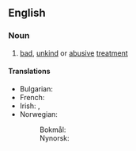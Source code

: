 ==English==

===Noun===
{{en-noun|head=[[ill]]-[[treatment]]|-}}

# [[bad]], [[unkind]] or [[abusive]] [[treatment]]

====Translations====
{{trans-top|bad, unkind or abusive treatment}}
* Bulgarian: {{t|bg|малтретиране|n}}
* French: {{t+|fr|maltraitance|f}}
* Irish: {{t|ga|anchor|m}}, {{t|ga|anaiste|f}}
* Norwegian:
*: Bokmål: {{t|nb|mishandling|m|f}}
*: Nynorsk: {{t|nn|mishandling|f}}
{{trans-mid}}
{{trans-bottom}}